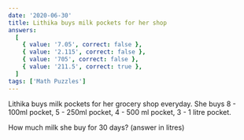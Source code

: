 ```yaml
---
date: '2020-06-30'
title: Lithika buys milk pockets for her shop
answers:
  [
    { value: '7.05', correct: false },
    { value: '2.115', correct: false },
    { value: '705', correct: false },
    { value: '211.5', correct: true },
  ]
tags: ['Math Puzzles']
---
```


Lithika buys milk pockets for her grocery shop everyday. She buys 8 - 100ml pocket, 5 - 250ml pocket, 4 - 500 ml pocket, 3 - 1 litre pocket.

How much milk she buy for 30 days? (answer in litres)
